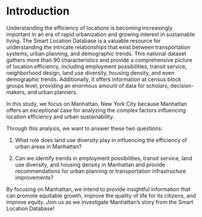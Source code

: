 # Introduction

Understanding the efficiency of locations is becoming increasingly important in an era of rapid urbanization and growing interest in sustainable living. The Smart Location Database is a valuable resource for understanding the intricate relationships that exist between transportation systems, urban planning, and demographic trends. This national dataset gathers more than 90 characteristics and provide a comprehensive picture of location efficiency, including employment possibilities, transit service, neighborhood design, land use diversity, housing density, and even demographic trends. Additionally, it offers information at census block groups level, providing an enormous amount of data for scholars, decision-makers, and urban planners.

In this study, we focus on Manhattan, New York City because Manhattan offers an exceptional case for analyzing the complex factors influencing location efficiency and urban sustainability.

Through this analysis, we want to answer these two questions:

1. What role does land use diversity play in influencing the efficiency of urban areas in Manhattan?

2. Can we identify trends in employment possibilities, transit service, land use diversity, and housing density in Manhattan and provide recommendations for urban planning or transportation infrastructure improvements?


By focusing on Manhattan, we intend to provide insightful information that can promote equitable growth, improve the quality of life for its citizens, and improve equity. Join us as we investigate Manhattan's story from the Smart Location Database!


